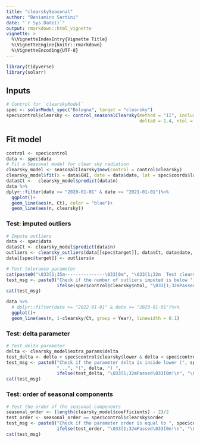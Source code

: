 ```yaml
---
title: "clearskySeasonal"
author: "Beniamino Sartini"
date: "`r Sys.Date()`"
output: rmarkdown::html_vignette
vignette: >
  %\VignetteIndexEntry{Vignette Title}
  %\VignetteEngine{knitr::rmarkdown}
  %\VignetteEncoding{UTF-8}
---
```


```r
library(tidyverse)
library(solarr)
```

## Inputs 

```r
# Control for `clearskyModel`
spec <- solarModel_spec("Bologna", target = "clearsky")
spec$control$clearsky <- control_seasonalClearsky(method = "II", include.intercept = TRUE, order = 1, period = 365,
                                                  delta0 = 1.4, ntol = 30, lower = 0, upper = 2, by = 0.001, quiet = FALSE)
```


## Fit model 

```r
control <- spec$control
data <- spec$data
# Fit a Seasonal model for clear sky radiation
clearsky_model <- seasonalClearsky$new(control = control$clearsky)
clearsky_model$fit(x = data$GHI, date = data$date, lat = spec$coords$lat, clearsky = data$clearsky)
data$Ct <-  clearsky_model$predict(data$n)
data %>%
dplyr::filter(date >= "2020-01-01" & date <= "2021-01-01")%>%
  ggplot()+
  geom_line(aes(n, Ct), color = "blue")+
  geom_line(aes(n, clearsky))

```


### Test: imputed outliers 

```r
# Impute outliers
data <- spec$data
data$Ct <- clearsky_model$predict(data$n)
outliers <- clearsky_outliers(data[[spec$target]], data$Ct, data$date, quiet = TRUE)
data[[spec$target]] <- outliers$x

# Test tolerance parameter
cat(paste0("\033[1;35m---------------\033[0m", "\033[1;32m  Test clearskyModel_control and clearskyModel_fit \033[1;35m---------------\033[0m \n"))
test_msg <- paste0("Check if the number of outliers imputed is below ", spec$control$clearsky$ntol, "...", "(", outliers$n, ") ",
                   ifelse(spec$control$clearsky$ntol, "\033[1;32mPassed\033[0m!\n", "\033[1;31mNOT passed\033[0m! \n\n"))
cat(test_msg)
```
```r
data %>%
  # dplyr::filter(date >= "2022-01-01" & date <= "2023-01-01")%>%
  ggplot()+
  geom_line(aes(n, 1-clearsky/Ct, group = Year), linewidth = 0.1)

```



### Test: delta parameter 

```r
# Test delta parameter
delta <- clearsky_model$extra_params$delta
test_delta <- delta > spec$control$clearsky$lower & delta < spec$control$clearsky$upper
test_msg <- paste0("Check if the parameter delta is inside lower (", spec$control$clearsky$lower, ") and upper (", spec$control$clearsky$upper,")",
                   "...", "(", delta, ") ",
                   ifelse(test_delta, "\033[1;32mPassed\033[0m!\n", "\033[1;31mNOT passed\033[0m! \n\n"))
cat(test_msg)
```

### Test: order of seasonal components

```r
# Test the order of the seasonal components
seasonal_order <- (length(clearsky_model$coefficients) - 2)/2
test_order <- seasonal_order == spec$control$clearsky$order
test_msg <- paste0("Check if the parameter order is equal to ", spec$control$clearsky$order, "...", "(", seasonal_order, ") ",
                   ifelse(test_order, "\033[1;32mPassed\033[0m!\n", "\033[1;31mNOT passed\033[0m! \n\n"))
cat(test_msg)
```


